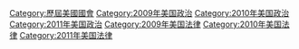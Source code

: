 [[Category:歷屆美國國會|Category:歷屆美國國會]]
[[Category:2009年美国政治|Category:2009年美国政治]]
[[Category:2010年美国政治|Category:2010年美国政治]]
[[Category:2011年美国政治|Category:2011年美国政治]]
[[Category:2009年美国法律|Category:2009年美国法律]]
[[Category:2010年美国法律|Category:2010年美国法律]]
[[Category:2011年美国法律|Category:2011年美国法律]]